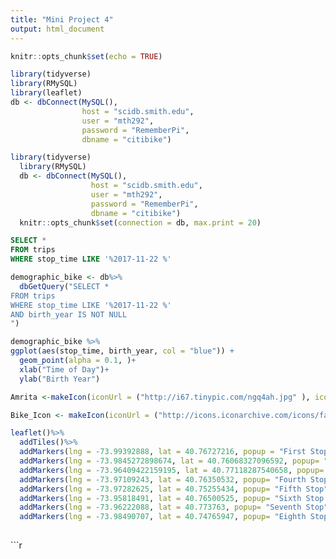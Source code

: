 ```yaml
---
title: "Mini Project 4"
output: html_document
---
```

```r
knitr::opts_chunk$set(echo = TRUE)
```

```r
library(tidyverse)
library(RMySQL)
library(leaflet)
db <- dbConnect(MySQL(),
                host = "scidb.smith.edu",
                user = "mth292",
                password = "RememberPi",
                dbname = "citibike") 
```

```r
library(tidyverse)
  library(RMySQL)
  db <- dbConnect(MySQL(), 
                  host = "scidb.smith.edu", 
                  user = "mth292", 
                  password = "RememberPi", 
                  dbname = "citibike")
  knitr::opts_chunk$set(connection = db, max.print = 20)

```

```sql
SELECT *
FROM trips 
WHERE stop_time LIKE '%2017-11-22 %'

```

```r
demographic_bike <- db%>%
  dbGetQuery("SELECT *
FROM trips 
WHERE stop_time LIKE '%2017-11-22 %'
AND birth_year IS NOT NULL
")

```



```r
demographic_bike %>%
ggplot(aes(stop_time, birth_year, col = "blue")) +
  geom_point(alpha = 0.1, )+ 
  xlab("Time of Day")+
  ylab("Birth Year")

```


```r
Amrita <-makeIcon(iconUrl = ("http://i67.tinypic.com/ngq4ah.jpg" ), iconWidth = 35, iconHeight = 40) 
```

```r
Bike_Icon <- makeIcon(iconUrl = ("http://icons.iconarchive.com/icons/fasticon/ifunny-vol-2/128/bike-icon.png"), iconWidth = 35, iconHeight = 40)
```


```r
leaflet()%>%
  addTiles()%>%
  addMarkers(lng = -73.99392888, lat = 40.76727216, popup = "First Stop", icon = Bike_Icon)%>% 
  addMarkers(lng = -73.9845272898674, lat = 40.76068327096592, popup= "Second Stop", icon = Bike_Icon)%>% 
  addMarkers(lng = -73.96409422159195, lat = 40.77118287540658, popup= "Third Stop", icon = Bike_Icon)%>%
  addMarkers(lng = -73.97109243, lat = 40.76350532, popup= "Fourth Stop", icon = Bike_Icon)%>%
  addMarkers(lng = -73.97282625, lat = 40.75255434, popup= "Fifth Stop", icon = Bike_Icon)%>%
  addMarkers(lng = -73.95818491, lat = 40.76500525, popup= "Sixth Stop (AMRITA!)", icon = Amrita)%>%
  addMarkers(lng = -73.96222088, lat = 40.773763, popup= "Seventh Stop", icon = Bike_Icon)%>%
  addMarkers(lng = -73.98490707, lat = 40.74765947, popup= "Eighth Stop", icon = Bike_Icon)
 
```


```r
